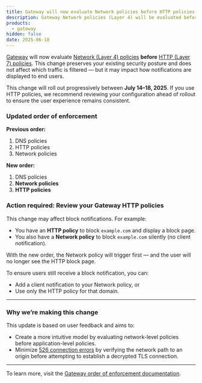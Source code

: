 ```yaml
---
title: Gateway will now evaluate Network policies before HTTP policies from July 14th, 2025
description: Gateway Network policies (Layer 4) will be evaluated before HTTP (Layer 7) policies from July 14th, 2025
products:
  - gateway
hidden: false
date: 2025-06-18
---
```


[Gateway](/cloudflare-one/policies/gateway/) will now evaluate [Network (Layer 4) policies](/cloudflare-one/policies/gateway/network-policies/) **before** [HTTP (Layer 7) policies](/cloudflare-one/policies/gateway/http-policies/). This change preserves your existing security posture and does not affect which traffic is filtered — but it may impact how notifications are displayed to end users.

This change will roll out progressively between **July 14–18, 2025**. If you use HTTP policies, we recommend reviewing your configuration ahead of rollout to ensure the user experience remains consistent.

### Updated order of enforcement

**Previous order:**

1. DNS policies
2. HTTP policies
3. Network policies

**New order:**

1. DNS policies
2. **Network policies**
3. **HTTP policies**

### Action required: Review your Gateway HTTP policies

This change may affect block notifications. For example:

- You have an **HTTP policy** to block `example.com` and display a block page.
- You also have a **Network policy** to block `example.com` silently (no client notification).

With the new order, the Network policy will trigger first — and the user will no longer see the HTTP block page.

To ensure users still receive a block notification, you can:

- Add a client notification to your Network policy, or
- Use only the HTTP policy for that domain.

---

### Why we’re making this change

This update is based on user feedback and aims to:

- Create a more intuitive model by evaluating network-level policies before application-level policies.
- Minimize [526 connection errors](/support/troubleshooting/http-status-codes/cloudflare-5xx-errors/error-526/#error-526-in-the-zero-trust-context) by verifying the network path to an origin before attempting to establish a decrypted TLS connection.

---

To learn more, visit the [Gateway order of enforcement documentation](/cloudflare-one/policies/gateway/order-of-enforcement/).

